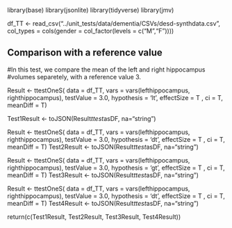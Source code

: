 
library(base)
library(jsonlite)
library(tidyverse)
library(jmv)

df_TT <- read_csv("../unit_tests/data/dementia/CSVs/desd-synthdata.csv",
    col_types = cols(gender = col_factor(levels = c("M","F"))))


## Comparison with a reference value
#In this test, we compare the mean of the left and right hippocampus #volumes separetely, with a reference value 3.


Result <- ttestOneS(
  data = df_TT,
  vars = vars(lefthippocampus, righthippocampus),
  testValue = 3.0,
  hypothesis = 'lt',
  effectSize = T ,
  ci = T,
  meanDiff = T)

Test1Result <- toJSON(Result$ttest$asDF, na="string")


Result <- ttestOneS(
  data = df_TT,
  vars = vars(lefthippocampus, righthippocampus),
  testValue = 3.0,
  hypothesis = 'dt',
  effectSize = T ,
  ci = T,
  meanDiff = T)
Test2Result <- toJSON(Result$ttest$asDF, na="string")

Result <- ttestOneS(
  data = df_TT,
  vars = vars(lefthippocampus, righthippocampus),
  testValue = 3.0,
  hypothesis = 'gt',
  effectSize = T ,
  ci = T,
  meanDiff = T)
Test3Result <- toJSON(Result$ttest$asDF, na="string")

Result <- ttestOneS(
  data = df_TT,
  vars = vars(lefthippocampus, righthippocampus),
  testValue = 3.0,
  hypothesis = 'dt',
  effectSize = T ,
  ci = T,
  meanDiff = T)
Test4Result <- toJSON(Result$ttest$asDF, na="string")

return(c(Test1Result, Test2Result, Test3Result, Test4Result))
